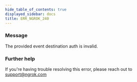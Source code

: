 ```yaml
---
hide_table_of_contents: true
displayed_sidebar: docs
title: ERR_NGROK_240
---
```




### Message

The provided event destination auth is invalid.

<ErrorDetails error="err_ngrok_240" />

### Further help

If you're having trouble resolving this error, please reach out to [support@ngrok.com](mailto:support@ngrok.com?subject=Help%20with%20ERR_NGROK_240)
